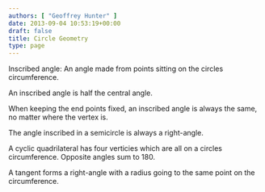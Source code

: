```yaml
---
authors: [ "Geoffrey Hunter" ]
date: 2013-09-04 10:53:19+00:00
draft: false
title: Circle Geometry
type: page
---
```


<WarningIsNotes />

Inscribed angle: An angle made from points sitting on the circles circumference.

An inscribed angle is half the central angle.

When keeping the end points fixed, an inscribed angle is always the same, no matter where the vertex is.

The angle inscribed in a semicircle is always a right-angle.

A cyclic quadrilateral has four verticies which are all on a circles circumference. Opposite angles sum to 180.

A tangent forms a right-angle with a radius going to the same point on the circumference.
